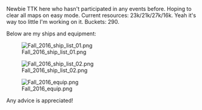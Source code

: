 Newbie TTK here who hasn't participated in any events before. Hoping to clear all maps on easy mode. Current resources: 23k/21k/27k/16k. Yeah it's way too little I'm working on it. Buckets: 290.

<span style="font-weight:normal;">Below are my ships and equipment:</span>

[[File:Fall_2016_ship_list_01.png|thumb|left]]









[[File:Fall_2016_ship_list_02.png|thumb|left]]







[[File:Fall_2016_equip.png|thumb|left]]











Any advice is appreciated!<ac_metadata title="Wondering if I can clear easy?"> </ac_metadata>